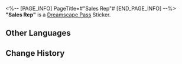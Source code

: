 <%-- [PAGE_INFO]
PageTitle=#"Sales Rep"#
[END_PAGE_INFO] --%>
{{Stub|Location information}}
{{Item Infobox
|id          = 223103
|image       = Dreamscape Pass Sticker Sales Rep.png
|type        = Dreamscape Pass Sticker
|type2       = Big Squanderer Stickers
|invCategory = 
|rarity      = 4
|effect      = 
|description = Digital stickers that can be used to decorate the pages of the Dreamtour Handbook. They come in many different styles.
|source1     = [[Speak with any billboard "Sales Rep"]]
}}
{{Description|Consumerism will always find a way to override your rationality.}}
'''"Sales Rep"''' is a [[Dreamscape Pass]] Sticker.

==Other Languages==
{{Other Languages
|en   = "Sales Rep"
|zhs  = 「推销员」
|zht  = 「推銷員」
|ja   = 「販売員」
|ko   = 「판매원」
|es   = "Vendedor"
|fr   = « Panneau publicitaire »
|ru   = «Рекламщик»
|th   = "พนักงานขาย"
|vi   = Người Bán Hàng
|de   = „Vertreter“
|id   = Sales
|pt   = "Vendedor"
}}

==Change History==
{{Change History|2.0}}
